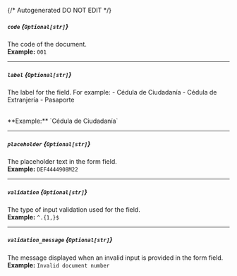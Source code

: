 {/* Autogenerated DO NOT EDIT  */}
##### `code` *{`Optional[str]`}*
The code of the document.
<br/>
**Example:** `001`

---
##### `label` *{`Optional[str]`}*
The label for the field. For example:
\- Cédula de Ciudadanía
\- Cédula de Extranjería
\- Pasaporte

<br/>
**Example:** `Cédula de Ciudadanía`

---
##### `placeholder` *{`Optional[str]`}*
The placeholder text in the form field.
<br/>
**Example:** `DEF4444908M22`

---
##### `validation` *{`Optional[str]`}*
The type of input validation used for the field.
<br/>
**Example:** `^.{1,}$`

---
##### `validation_message` *{`Optional[str]`}*
The message displayed when an invalid input is provided in the form field.
<br/>
**Example:** `Invalid document number`


